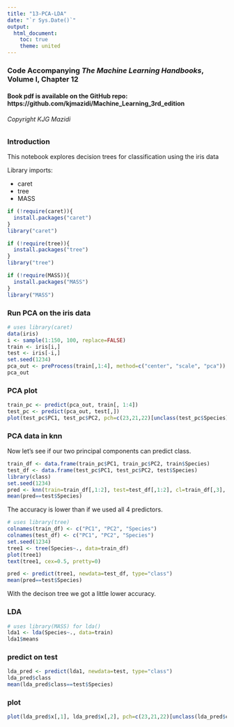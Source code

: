```yaml
---
title: "13-PCA-LDA"
date: "`r Sys.Date()`"
output:
  html_document:
    toc: true
    theme: united
---
```


### Code Accompanying ***The Machine Learning Handbooks***, Volume I, Chapter 12

#### Book pdf is available on the GitHub repo: https://github.com/kjmazidi/Machine_Learning_3rd_edition

###### Copyright KJG Mazidi

### Introduction

This notebook explores decision trees for classification using the iris data

Library imports: 

* caret
* tree
* MASS


```r

if (!require(caret)){
  install.packages("caret")
}
library("caret")

if (!require(tree)){
  install.packages("tree")
}
library("tree")

if (!require(MASS)){
  install.packages("MASS")
}
library("MASS")

```


### Run PCA on the iris data

```r
# uses library(caret)
data(iris)
i <- sample(1:150, 100, replace=FALSE)
train <- iris[i,]
test <- iris[-i,]
set.seed(1234)
pca_out <- preProcess(train[,1:4], method=c("center", "scale", "pca"))
pca_out

```
### PCA plot

```r
train_pc <- predict(pca_out, train[, 1:4])
test_pc <- predict(pca_out, test[,])
plot(test_pc$PC1, test_pc$PC2, pch=c(23,21,22)[unclass(test_pc$Species)], bg=c("red","green","blue")[unclass(test$Species)])
```
### PCA data in knn

Now let's see if our two principal components can predict class.


```r
train_df <- data.frame(train_pc$PC1, train_pc$PC2, train$Species)
test_df <- data.frame(test_pc$PC1, test_pc$PC2, test$Species)
library(class)
set.seed(1234)
pred <- knn(train=train_df[,1:2], test=test_df[,1:2], cl=train_df[,3], k=3)
mean(pred==test$Species)
```

The accuracy is lower than if we used all 4 predictors. 

```r
# uses library(tree)
colnames(train_df) <- c("PC1", "PC2", "Species")
colnames(test_df) <- c("PC1", "PC2", "Species")
set.seed(1234)
tree1 <- tree(Species~., data=train_df)
plot(tree1)
text(tree1, cex=0.5, pretty=0)

pred <- predict(tree1, newdata=test_df, type="class")
mean(pred==test$Species)
```

With the decison tree we got a little lower accuracy.

### LDA

```r
# uses library(MASS) for lda()
lda1 <- lda(Species~., data=train)
lda1$means
```

### predict on test

```r
lda_pred <- predict(lda1, newdata=test, type="class")
lda_pred$class
mean(lda_pred$class==test$Species)
```

### plot

```r
plot(lda_pred$x[,1], lda_pred$x[,2], pch=c(23,21,22)[unclass(lda_pred$class)], bg=c("red","green","blue")[unclass(test_pc$Species)])
```

